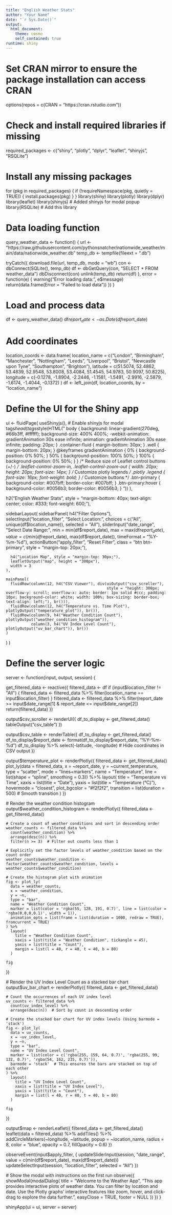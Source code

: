```yaml
---
title: "English Weather Stats"
author: "Your Name"
date: "`r Sys.Date()`"
output: 
  html_document:
    theme: cosmo
    self_contained: true
runtime: shiny
---
```

# Set CRAN mirror to ensure the package installation can access CRAN
options(repos = c(CRAN = "https://cran.rstudio.com"))

# Check and install required libraries if missing
required_packages <- c("shiny", "plotly", "dplyr", "leaflet", "shinyjs", "RSQLite")

# Install any missing packages
for (pkg in required_packages) {
  if (!requireNamespace(pkg, quietly = TRUE)) {
    install.packages(pkg)
  }
}
library(shiny)
library(plotly)
library(dplyr)
library(leaflet)
library(shinyjs)  # Added shinyjs for modal popup
library(RSQLite)  # Add this library

# Data loading function
query_weather_data <- function() {
  url <- "https://raw.githubusercontent.com/pythonsnatcher/nationwide_weather/main/data/nationwide_weather.db"
  temp_db <- tempfile(fileext = ".db")
  
  tryCatch({
    download.file(url, temp_db, mode = "wb")
    con <- dbConnect(SQLite(), temp_db)
    df <- dbGetQuery(con, "SELECT * FROM weather_data")
    dbDisconnect(con)
    unlink(temp_db)
    return(df)
  }, error = function(e) {
    warning("Error loading data: ", e$message)
    return(data.frame(Error = "Failed to load data"))
  })
}

# Load and process data
df <- query_weather_data()
df$report_date <- as.Date(df$report_date)

# Add coordinates
location_coords <- data.frame(
  location_name = c("London", "Birmingham", "Manchester", "Nottingham", "Leeds", 
                   "Liverpool", "Bristol", "Newcastle upon Tyne", "Southampton", "Brighton"),
  latitude = c(51.5074, 52.4862, 53.4839, 52.9548, 53.8008, 53.4084, 51.4545, 54.9783, 50.9097, 50.8225),
  longitude = c(-0.1278, -1.8904, -2.2446, -1.1581, -1.5491, -2.9916, -2.5879, -1.6174, -1.4044, -0.1372)
)
df <- left_join(df, location_coords, by = "location_name")

# Define the UI for the Shiny app
ui <- fluidPage(
  useShinyjs(),  # Enable shinyjs for modal
  tags$head(
    tags$style(HTML("
        body {
          background: linear-gradient(270deg, #66b3ff, #ffffff);
          background-size: 400% 400%;
          -webkit-animation: gradientAnimation 30s ease infinite;
          animation: gradientAnimation 30s ease infinite;
          padding: 20px;
        }
        .container-fluid {
          margin-bottom: 30px;
        }
        .well {
          margin-bottom: 20px;
        }
        @keyframes gradientAnimation {
          0% { background-position: 0% 50%; }
          50% { background-position: 100% 50%; }
          100% { background-position: 0% 50%; }
        }
        /* Reduce size of Leaflet control buttons (+/-) */
        .leaflet-control-zoom-in,
        .leaflet-control-zoom-out {
          width: 20px;
          height: 20px;
          font-size: 14px;
        }
        /* Customize plotly legends */
        .plotly .legend {
          font-size: 16px;
          font-weight: bold;
        }
        /* Customize buttons */
        .btn-primary {
          background-color: #007bff;
          border-color: #007bff;
        }
        .btn-primary:hover {
          background-color: #0056b3;
          border-color: #0056b3;
        }
      "))
  ),
  
  h2("English Weather Stats", style = "margin-bottom: 40px; text-align: center; color: #333; font-weight: 600;"),
  
  sidebarLayout(
    sidebarPanel(
      h4("Filter Options"),
      selectInput("location_filter", "Select Location:", choices = c("All", unique(df$location_name)), selected = "All"),
      sliderInput("date_range", "Select Date Range:", min = min(df$report_date), max = max(df$report_date),
                  value = c(min(df$report_date), max(df$report_date)), timeFormat = "%Y-%m-%d"),
      actionButton("apply_filter", "Reset Filter", class = "btn btn-primary", style = "margin-top: 20px;"),
      
      h4("Location Map", style = "margin-top: 30px;"),
      leafletOutput("map", height = "300px"),
      width = 3
    ),
    
    mainPanel(
      fluidRow(column(12, h4("CSV Viewer"), div(uiOutput("csv_scroller"),
                                                style = "height: 300px; overflow-y: scroll; overflow-x: auto; border: 1px solid #ccc; padding: 10px; background-color: white; width: 100%; box-sizing: border-box; text-align: left;"), br())),
      fluidRow(column(12, h4("Temperature vs. Time Plot"), plotlyOutput("temperature_plot")), br()),
      fluidRow(column(9, h4("Weather Condition Count"), plotlyOutput("weather_condition_histogram")),
               column(3, h4("UV Index Level Count"), plotlyOutput("uv_bar_chart")), br())
    )
  )
)

# Define the server logic
server <- function(input, output, session) {
  
  get_filtered_data <- reactive({
    filtered_data <- df
    if (input$location_filter != "All") {
      filtered_data <- filtered_data %>% filter(location_name == input$location_filter)
    }
    filtered_data <- filtered_data %>%
      filter(report_date >= input$date_range[1] & report_date <= input$date_range[2])
    return(filtered_data)
  })
  
  output$csv_scroller <- renderUI({
    df_to_display <- get_filtered_data()
    tableOutput("csv_table")
  })
  
  output$csv_table <- renderTable({
    df_to_display <- get_filtered_data()
    df_to_display$report_date <- format(df_to_display$report_date, "%Y-%m-%d")
    df_to_display %>% select(-latitude, -longitude)  # Hide coordinates in CSV output
  })
  
  output$temperature_plot <- renderPlotly({
    filtered_data <- get_filtered_data()
    plot_ly(data = filtered_data, x = ~report_date, y = ~current_temperature, type = "scatter", mode = "lines+markers", name = "Temperature",
            line = list(shape = "spline", smoothing = 0.3)) %>%
      layout(
        title = "Temperature vs Time",
        xaxis = list(title = "Date"),
        yaxis = list(title = "Temperature (°C)"),
        hovermode = "closest",
        plot_bgcolor = "#f2f2f2",
        transition = list(duration = 500)  # Smooth transition
      )
  })
  
  # Render the weather condition histogram
  output$weather_condition_histogram <- renderPlotly({
    filtered_data <- get_filtered_data()
    
    # Create a count of weather conditions and sort in descending order
    weather_counts <- filtered_data %>%
      count(weather_condition) %>%
      arrange(desc(n)) %>%
      filter(n >= 3)  # Filter out counts less than 1
    
    # Explicitly set the factor levels of weather_condition based on the count order
    weather_counts$weather_condition <- factor(weather_counts$weather_condition, levels = weather_counts$weather_condition)
    
    # Create the histogram plot with animation
    fig <- plot_ly(
      data = weather_counts,
      x = ~weather_condition,
      y = ~n,
      type = "bar",
      name = "Weather Condition Count",
      marker = list(color = 'rgba(55, 128, 191, 0.7)', line = list(color = 'rgba(0,0,0,0.1)', width = 1)),
      animation_opts = list(frame = list(duration = 1000, redraw = TRUE), fromcurrent = TRUE)
    ) %>%
      layout(
        title = "Weather Condition Count",
        xaxis = list(title = "Weather Condition", tickangle = 45),
        yaxis = list(title = "Count"),
        margin = list(l = 40, r = 40, t = 40, b = 80)
      )
    
    fig
  })
  
  # Render the UV Index Level Count as a stacked bar chart
  output$uv_bar_chart <- renderPlotly({
    filtered_data <- get_filtered_data()
    
    # Count the occurrences of each UV index level
    uv_counts <- filtered_data %>%
      count(uv_index_level) %>%
      arrange(desc(n))  # Sort by count in descending order
    
    # Create the stacked bar chart for UV index levels (Using barmode = 'stack')
    fig <- plot_ly(
      data = uv_counts,
      x = ~uv_index_level,
      y = ~n,
      type = "bar",
      name = "UV Index Level Count",
      marker = list(color = c('rgba(255, 159, 64, 0.7)', 'rgba(255, 99, 132, 0.7)', 'rgba(54, 162, 235, 0.7)')),
      barmode = 'stack'  # This ensures the bars are stacked on top of each other
    ) %>%
      layout(
        title = "UV Index Level Count",
        xaxis = list(title = "UV Index Level"),
        yaxis = list(title = "Count"),
        margin = list(l = 40, r = 40, t = 40, b = 80)
      )
    
    fig
  })
  
  output$map <- renderLeaflet({
    filtered_data <- get_filtered_data()
    leaflet(data = filtered_data) %>%
      addTiles() %>%
      addCircleMarkers(~longitude, ~latitude, popup = ~location_name, radius = 8, color = "blue", opacity = 0.7, fillOpacity = 0.6)
  })
  
  observeEvent(input$apply_filter, {
    updateSliderInput(session, "date_range", value = c(min(df$report_date), max(df$report_date)))
    updateSelectInput(session, "location_filter", selected = "All")
  })
  
  # Show the modal with instructions on the first run
  observe({
    showModal(modalDialog(
      title = "Welcome to the Weather App",
      "This app provides interactive plots of weather data. You can filter by location and date.
      Use the Plotly graphs' interactive features like zoom, hover, and click-drag to explore the data further.",
      easyClose = TRUE,
      footer = NULL
    ))
  })
}

shinyApp(ui = ui, server = server)
